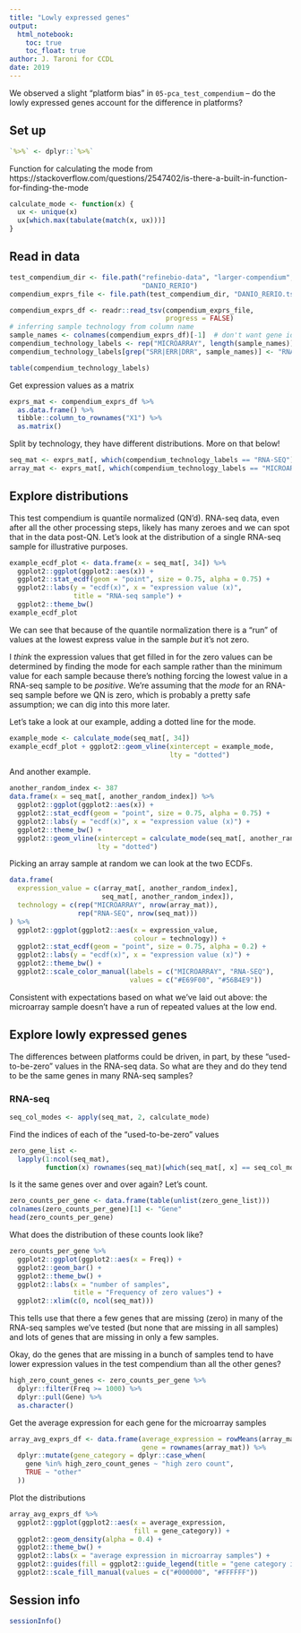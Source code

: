 ```yaml
---
title: "Lowly expressed genes"
output:   
  html_notebook: 
    toc: true
    toc_float: true
author: J. Taroni for CCDL
date: 2019
---
```


We observed a slight "platform bias" in `05-pca_test_compendium` --
do the lowly expressed genes account for the difference in platforms?

## Set up

```r
`%>%` <- dplyr::`%>%`
```

Function for calculating the mode from 
https://stackoverflow.com/questions/2547402/is-there-a-built-in-function-for-finding-the-mode

```r
calculate_mode <- function(x) {
  ux <- unique(x)
  ux[which.max(tabulate(match(x, ux)))]
}
```

## Read in data

```r
test_compendium_dir <- file.path("refinebio-data", "larger-compendium", 
                                 "DANIO_RERIO")
compendium_exprs_file <- file.path(test_compendium_dir, "DANIO_RERIO.tsv")
```

```r
compendium_exprs_df <- readr::read_tsv(compendium_exprs_file,
                                       progress = FALSE)
# inferring sample technology from column name
sample_names <- colnames(compendium_exprs_df)[-1]  # don't want gene id column
compendium_technology_labels <- rep("MICROARRAY", length(sample_names))
compendium_technology_labels[grep("SRR|ERR|DRR", sample_names)] <- "RNA-SEQ"
```

```r
table(compendium_technology_labels)
```

Get expression values as a matrix 

```r
exprs_mat <- compendium_exprs_df %>%
  as.data.frame() %>%
  tibble::column_to_rownames("X1") %>%
  as.matrix()
```

Split by technology, they have different distributions.
More on that below!

```r
seq_mat <- exprs_mat[, which(compendium_technology_labels == "RNA-SEQ")]
array_mat <- exprs_mat[, which(compendium_technology_labels == "MICROARRAY")]
```

## Explore distributions

This test compendium is quantile normalized (QN'd). 
RNA-seq data, even after all the other processing steps, likely has many 
zeroes and we can spot that in the data post-QN.
Let's look at the distribution of a single RNA-seq sample for illustrative
purposes.

```r
example_ecdf_plot <- data.frame(x = seq_mat[, 34]) %>%
  ggplot2::ggplot(ggplot2::aes(x)) +
  ggplot2::stat_ecdf(geom = "point", size = 0.75, alpha = 0.75) +
  ggplot2::labs(y = "ecdf(x)", x = "expression value (x)",
                title = "RNA-seq sample") +
  ggplot2::theme_bw()
example_ecdf_plot
```

We can see that because of the quantile normalization there is a "run" of
values at the lowest express value in the sample _but_ it's not zero.

I _think_ the expression values that get filled in for the zero values can be 
determined by finding the mode for each sample rather than the minimum value
for each sample because there's nothing forcing the lowest value in a RNA-seq
sample to be _positive_.
We're assuming that the _mode_ for an RNA-seq sample before we QN is zero, which
is probably a pretty safe assumption;
we can dig into this more later.

Let's take a look at our example, adding a dotted line for the mode.

```r
example_mode <- calculate_mode(seq_mat[, 34])
example_ecdf_plot + ggplot2::geom_vline(xintercept = example_mode,
                                        lty = "dotted")
```

And another example.

```r
another_random_index <- 387
data.frame(x = seq_mat[, another_random_index]) %>%
  ggplot2::ggplot(ggplot2::aes(x)) +
  ggplot2::stat_ecdf(geom = "point", size = 0.75, alpha = 0.75) +
  ggplot2::labs(y = "ecdf(x)", x = "expression value (x)") +
  ggplot2::theme_bw() +
  ggplot2::geom_vline(xintercept = calculate_mode(seq_mat[, another_random_index]),
                      lty = "dotted")
```

Picking an array sample at random we can look at the two ECDFs.

```r
data.frame(
  expression_value = c(array_mat[, another_random_index],
                       seq_mat[, another_random_index]),
  technology = c(rep("MICROARRAY", nrow(array_mat)),
                 rep("RNA-SEQ", nrow(seq_mat)))
) %>% 
  ggplot2::ggplot(ggplot2::aes(x = expression_value,
                               colour = technology)) +
  ggplot2::stat_ecdf(geom = "point", size = 0.75, alpha = 0.2) +
  ggplot2::labs(y = "ecdf(x)", x = "expression value (x)") +
  ggplot2::theme_bw() +
  ggplot2::scale_color_manual(labels = c("MICROARRAY", "RNA-SEQ"), 
                              values = c("#E69F00", "#56B4E9"))
```

Consistent with expectations based on what we've laid out above: the microarray
sample doesn't have a run of repeated values at the low end.

## Explore lowly expressed genes

The differences between platforms could be driven, in part, by these 
"used-to-be-zero" values in the RNA-seq data.
So what are they and do they tend to be the same genes in many RNA-seq samples?

### RNA-seq

```r
seq_col_modes <- apply(seq_mat, 2, calculate_mode)
```

Find the indices of each of the "used-to-be-zero" values

```r
zero_gene_list <- 
  lapply(1:ncol(seq_mat),
         function(x) rownames(seq_mat)[which(seq_mat[, x] == seq_col_modes[x])])
```

Is it the same genes over and over again? 
Let's count.

```r
zero_counts_per_gene <- data.frame(table(unlist(zero_gene_list)))
colnames(zero_counts_per_gene)[1] <- "Gene"
head(zero_counts_per_gene)
```

What does the distribution of these counts look like?

```r
zero_counts_per_gene %>%
  ggplot2::ggplot(ggplot2::aes(x = Freq)) +
  ggplot2::geom_bar() +
  ggplot2::theme_bw() +
  ggplot2::labs(x = "number of samples",
                title = "Frequency of zero values") +
  ggplot2::xlim(c(0, ncol(seq_mat)))
```

This tells use that there a few genes that are missing (zero) in many of the 
RNA-seq samples we've tested (but none that are missing in all samples) and lots
of genes that are missing in only a few samples.

Okay, do the genes that are missing in a bunch of samples tend to have lower
expression values in the test compendium than all the other genes?

```r
high_zero_count_genes <- zero_counts_per_gene %>%
  dplyr::filter(Freq >= 1000) %>%
  dplyr::pull(Gene) %>%
  as.character()
```

Get the average expression for each gene for the microarray samples

```r
array_avg_exprs_df <- data.frame(average_expression = rowMeans(array_mat),
                                 gene = rownames(array_mat)) %>%
  dplyr::mutate(gene_category = dplyr::case_when(
    gene %in% high_zero_count_genes ~ "high zero count",
    TRUE ~ "other"
  ))
```

Plot the distributions

```r
array_avg_exprs_df %>%
  ggplot2::ggplot(ggplot2::aes(x = average_expression,
                               fill = gene_category)) +
  ggplot2::geom_density(alpha = 0.4) +
  ggplot2::theme_bw() +
  ggplot2::labs(x = "average expression in microarray samples") +
  ggplot2::guides(fill = ggplot2::guide_legend(title = "gene category in RNA-seq")) +
  ggplot2::scale_fill_manual(values = c("#000000", "#FFFFFF"))
```

## Session info

```r
sessionInfo()
```

